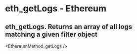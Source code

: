 # eth_getLogs - Ethereum

## eth_getLogs. Returns an array of all logs matching a given filter object


<EthereumMethod_getLogs />
